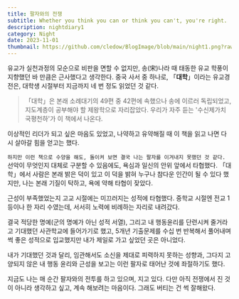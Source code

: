 ```yaml
---
title: 팔자와의 전쟁
subtitle: Whether you think you can or think you can't, you're right.
description: nightdiary1
category: Night
date: 2023-11-01
thumbnail: https://github.com/cledow/BlogImage/blob/main/night1.png?raw=true
---
```


유교가 실천과정의 모순으로 비판을 면할 수 없지만, 송(宋)나라 때 태동한 유교 학풍이 지향했던 바 만큼은 근사했다고 생각한다.
중국 사서 중 하나로, 「**대학**」이라는 유교경전은, 대학생 시절부터 지금까지 네 번 정도 읽었던 것 같다.
> 「대학」은 본래 소례대기의 49편 중 42편에 속했으나 송에 이르러 독립되었고,
> 지도계층이 공부해야 할 제왕학으로 자리잡았다.
> 우리가 자주 듣는 '수신제가치국평천하'가 이 책에서 나온다.

이상적인 리더가 되고 싶은 마음도 있었고, 나약하고 유약해질 때 이 책을 읽고 나면 다시 살아갈 힘을 얻고는 했다.

`하지만 이런 책으로 수양을 해도, 돌이켜 보면 결국 나는 팔자를 이겨내지 못했던 것 같다.`
선악이 무엇인지 대체로 구분할 수 있음에도, 욕심과 일신의 안위 앞에서 타협했다.
「대학」에서 사람은 본래 밝은 덕이 있고 이 덕을 밝혀 누구나 참다운 인간이 될 수 있다 했지만,
나는 본래 기질이 탁하고, 욕에 약해 타협이 잦았다.


근성이 부족했었는지 고교 시절에는 미끄러지는 성적에 타협했다.
중학교 시절엔 전교 1등이나 한 자리 수였는데, 서서히 노력에 비례하는 자리로 내려갔다.

결국 적당한 명예(군의 명예가 아닌 성적 서열), 그리고 내 행동윤리를 단련시켜 줄거라고 기대했던 
사관학교에 들어가기로 했고,
5개년 기출문제를 수십 번 반복해서 풀어내며 썩 좋은 성적으로 입교했지만
내가 제일로 가고 싶었던 곳은 아니었다.

내가 기대했던 것과 달리,
임관해서도 소신을 제대로 피력하지 못하는 성향과, 그다지 고양되지 않은 내 행동 윤리와 근성을 보고는
이런 팔자로 태어난 것에 좌절하기도 했다.

지금도 나는 매 순간 팔자와의 전투를 하고 있으며, 지고 있다.
다만 아직 전쟁에서 진 것이 아니라 생각하고 싶고,
계속 해보려는 마음이다. 그래도 버티는 건 썩 잘해왔다.
<br />
<br />
<br />